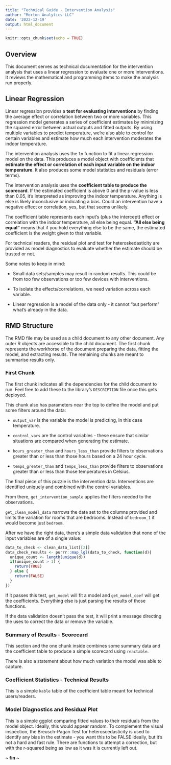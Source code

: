 ```yaml
---
title: "Technical Guide - Intervention Analysis"
author: "Morton Analytics LLC"
date: '2022-12-19'
output: html_document
---
```


```r
knitr::opts_chunk$set(echo = TRUE)
```

## Overview

This document serves as technical documentation for the intervention analysis that uses a linear regression to evaluate one or more interventions. It reviews the mathematical and programming items to make the analysis run properly. 

## Linear Regression

Linear regression provides a **test for evaluating interventions** by finding the average effect or correlation between two or more variables. This regression model generates a series of coefficient estimates by minimizing the squared error between actual outputs and fitted outputs. By using multiple variables to predict temperature, we're also able to control for certain variables and estimate how much each intervention moderates the indoor temperature.

The intervention analysis uses the `lm` function to fit a linear regression model on the data. This produces a model object with coefficients that **estimate the effect or correlation of each input variable on the indoor temperature**. It also produces some model statistics and residuals (error terms).

The intervention analysis uses the **coefficient table to produce the scorecard**. If the estimated coefficient is above 0 and the p-value is less than 0.05, it's interpreted as improving the indoor temperature. Anything is else is likely inconclusive or indicating a bias. Could an intervention have a negative effect or correlation, yes, but that seems unlikely.

The coefficient table represents each input's (plus the intercept) effect or correlation with the indoor temperature, all else being equal. **"All else being equal"** means that if you hold everything else to be the same, the estimated coefficient is the weight given to that variable.

For technical readers, the residual plot and test for heteroskedasticity are provided as model diagnostics to evaluate whether the estimate should be trusted or not.

Some notes to keep in mind:

- Small data sets/samples may result in random results. This could be from too few observations or too few devices with interventions.

- To isolate the effects/correlations, we need variation across each variable.

- Linear regression is a model of the data only - it cannot "out perform" what's already in the data.

## RMD Structure

The RMD file may be used as a child document to any other document. Any outer R objects are accessible to the child document. The first chunk represents the workhorse of the document preparing the data, fitting the model, and extracting results. The remaining chunks are meant to summarise results only.

### First Chunk

The first chunk indicates all the dependencies for the child document to run. Feel free to add these to the library's `DESCRIPTION` file once this gets deployed.

This chunk also has parameters near the top to define the model and put some filters around the data:

- `output_var` is the variable the model is predicting, in this case temperature.

- `control_vars` are the control variables - these ensure that similar situations are compared when generating the estimate.

- `hours_greater_than` and `hours_less_than` provide filters to observations greater than or less than those hours based on a 24 hour cycle.

- `temps_greater_than` and `temps_less_than` provide filters to observations greater than or less than those temperatures in Celsius.

The final piece of this puzzle is the intervention data. Interventions are identified uniquely and combined with the control variables.

From there, `get_intervention_sample` applies the filters needed to the observations.

`get_clean_model_data` narrows the data set to the columns provided and limits the variation for rooms that are bedrooms. Instead of `bedroom_1` it would become just `bedroom`.

After we have the right data, there's a simple data validation that none of the input variables are of a single value:

```r
data_to_check <- clean_data_list[[2]]
data_check_results <- purrr::map_lgl(data_to_check, function(d){
  unique_count <- length(unique(d))
  if(unique_count > 1) {
    return(TRUE)
  } else {
    return(FALSE)
  }
})
```

If it passes this test, `get_model` will fit a model and `get_model_coef` will get the coefficients. Everything else is just parsing the results of those functions.

If the data validation doesn't pass the test, it will print a message directing the uses to correct the data or remove the variable.

### Summary of Results - Scorecard

This section and the one chunk inside combines some summary data and the coefficient table to produce a simple scorecard using `reactable`.

There is also a statement about how much variation the model was able to capture.

### Coefficient Statistics - Technical Results

This is a simple `kable` table of the coefficient table meant for technical users/readers.

### Model Diagnostics and Residual Plot

This is a simple ggplot comparing fitted values to their residuals from the model object. Ideally, this would appear random. To complement the visual inspection, the Breusch-Pagan Test for heteroscedasticity is used to identify any bias in the estimate - you want this to be FALSE ideally, but it's not a hard and fast rule. There are functions to attempt a correction, but with the r-squared being as low as it was it is currently left out.

**~ fin ~ **
